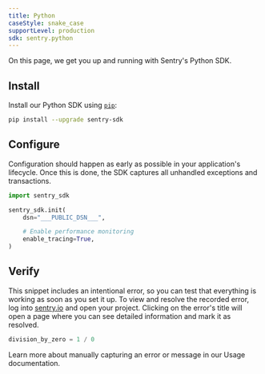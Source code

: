 ```yaml
---
title: Python
caseStyle: snake_case
supportLevel: production
sdk: sentry.python
---
```


On this page, we get you up and running with Sentry's Python SDK.

## Install

Install our Python SDK using [`pip`](https://pip.pypa.io/en/stable/):

```bash
pip install --upgrade sentry-sdk
```

## Configure

Configuration should happen as early as possible in your application's lifecycle.
Once this is done, the SDK captures all unhandled exceptions and transactions.

<SignInNote />

```python
import sentry_sdk

sentry_sdk.init(
    dsn="___PUBLIC_DSN___",

    # Enable performance monitoring
    enable_tracing=True,
)
```

## Verify

This snippet includes an intentional error, so you can test that everything is working as soon as you set it up. To view and resolve the recorded error, log into [sentry.io](https://sentry.io) and open your project. Clicking on the error's title will open a page where you can see detailed information and mark it as resolved.

```py
division_by_zero = 1 / 0
```

Learn more about manually capturing an error or message in our <PlatformLink to="/usage/">Usage documentation</PlatformLink>.

<PageGrid header="Next Steps" nextSteps />
